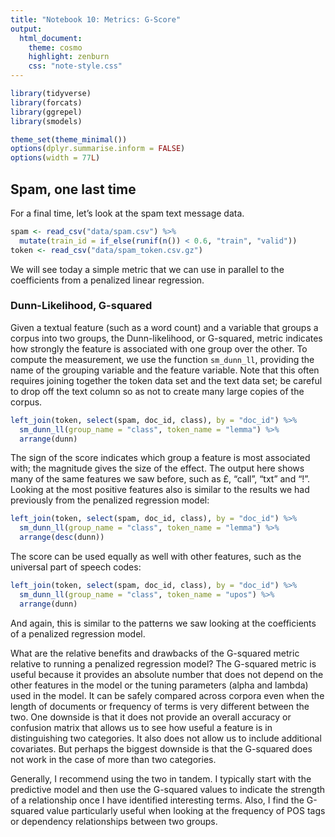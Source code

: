 ```yaml
---
title: "Notebook 10: Metrics: G-Score"
output:
  html_document:
    theme: cosmo
    highlight: zenburn
    css: "note-style.css"
---
```


```r
library(tidyverse)
library(forcats)
library(ggrepel)
library(smodels)

theme_set(theme_minimal())
options(dplyr.summarise.inform = FALSE)
options(width = 77L)
```

## Spam, one last time

For a final time, let's look at the spam text message data.

```r
spam <- read_csv("data/spam.csv") %>%
  mutate(train_id = if_else(runif(n()) < 0.6, "train", "valid"))
token <- read_csv("data/spam_token.csv.gz")
```

We will see today a simple metric that we can use in parallel to the
coefficients from a penalized linear regression.

### Dunn-Likelihood, G-squared

Given a textual feature (such as a word count) and a variable that groups a
corpus into two groups, the Dunn-likelihood, or G-squared, metric indicates how
strongly the feature is associated with one group over the other. To compute
the measurement, we use the function `sm_dunn_ll`, providing the name of the
grouping variable and the feature variable. Note that this often requires
joining together the token data set and the text data set; be careful to drop
off the text column so as not to create many large copies of the corpus.

```r
left_join(token, select(spam, doc_id, class), by = "doc_id") %>%
  sm_dunn_ll(group_name = "class", token_name = "lemma") %>%
  arrange(dunn)
```

The sign of the score indicates which group a feature is most associated with;
the magnitude gives the size of the effect. The output here shows many of the
same features we saw before, such as £, "call", "txt" and "!". Looking at the
most positive features also is similar to the results we had previously from
the penalized regression model:

```r
left_join(token, select(spam, doc_id, class), by = "doc_id") %>%
  sm_dunn_ll(group_name = "class", token_name = "lemma") %>%
  arrange(desc(dunn))
```

The score can be used equally as well with other features, such as the
universal part of speech codes:

```r
left_join(token, select(spam, doc_id, class), by = "doc_id") %>%
  sm_dunn_ll(group_name = "class", token_name = "upos") %>%
  arrange(dunn)
```

And again, this is similar to the patterns we saw looking at the coefficients
of a penalized regression model.

What are the relative benefits and drawbacks of the G-squared metric relative
to running a penalized regression model? The G-squared metric is useful because
it provides an absolute number that does not depend on the other features in the
model or the tuning parameters (alpha and lambda) used in the model. It can be
safely compared across corpora even when the length of documents or frequency
of terms is very different between the two. One downside is that it does not
provide an overall accuracy or confusion matrix that allows us to see how
useful a feature is in distinguishing two categories. It also does not allow
us to include additional covariates. But perhaps the biggest downside is that
the G-squared does not work in the case of more than two categories.

Generally, I recommend using the two in tandem. I typically start with the
predictive model and then use the G-squared values to indicate the strength
of a relationship once I have identified interesting terms. Also, I find the
G-squared value particularly useful when looking at the frequency of POS tags
or dependency relationships between two groups.
